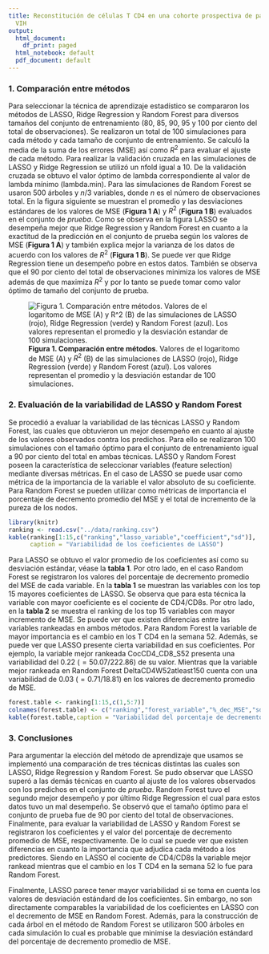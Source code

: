 ```yaml
---
title: Reconstitución de células T CD4 en una cohorte prospectiva de pacientes con
  VIH
output:
  html_document:
    df_print: paged
  html_notebook: default
  pdf_document: default
---
```


### **1. Comparación entre métodos**

Para seleccionar la técnica de aprendizaje estadístico se compararon los métodos de LASSO, Ridge Regression y Random Forest para diversos tamaños del conjunto de entrenamiento (80, 85, 90, 95 y 100 por ciento del total de observaciones). 
Se realizaron un total de 100 simulaciones para cada método y cada tamaño de conjunto de entrenamiento. Se calculó la media de la suma de los errores (MSE) así como $R^2$ para evaluar el ajuste de cada método.
Para realizar la validación cruzada en las simulaciones de LASSO y Ridge Regression se utilizó un nfold igual a 10. De la validación cruzada se obtuvo el valor óptimo de lambda correspondiente al valor de lambda mínimo (lambda.min). Para las simulaciones de Random Forest se usaron 500 árboles y $n/3$ variables, donde $n$ es el número de observaciones total. En la figura siguiente se muestran el promedio y las desviaciones estándares de los valores de MSE (**Figura 1 A**) y $R^2$ (**Figura 1 B**) evaluados en el conjunto de *prueba*. Como se observa en la figura LASSO se desempeña mejor que Ridge Regression y Random Forest en cuanto a la exactitud de la predicción en el conjunto de prueba según los valores de MSE (**Figura 1 A**) y también explica mejor la varianza de los datos de acuerdo con los valores de $R^2$ (**Figura 1 B**). Se puede ver que Ridge Regression tiene un desempeño pobre en estos datos. También se observa que el 90 por ciento del total de observaciones minimiza los valores de MSE además de que maximiza $R^2$ y por lo tanto se puede tomar como valor óptimo de tamaño del conjunto de prueba. 

![**Figura 1. Comparación entre métodos**. Valores de el logaritomo de MSE (A) y $R^2$ (B) de las simulaciones de LASSO (rojo), Ridge Regression (verde) y Random Forest (azul). Los valores representan el promedio y la desviación estandar de 100 simulaciones. ](../figures/trainSize.jpg)


### **2. Evaluación de la variabilidad de LASSO y Random Forest**

Se procedió a evaluar la variabilidad de las técnicas LASSO y Random Forest, las cuales que obtuvieron un mejor desempeño en cuanto al ajuste de los valores observados contra los predichos. Para ello se realizaron 100 simulaciones con el tamaño óptimo para el conjunto de entrenamiento igual a 90 por ciento del total en ambas técnicas. LASSO y Random Forest poseen la característica de seleccionar variables (feature selection) mediante diversas métricas. En el caso de LASSO se puede usar como métrica de la importancia de la variable el valor absoluto de su coeficiente. Para Random Forest se pueden utilizar como métricas de importancia el porcentaje de decremento promedio del MSE y el total de incremento de la pureza de los nodos. 



```r
library(knitr)
ranking <- read.csv("../data/ranking.csv")
kable(ranking[1:15,c("ranking","lasso_variable","coefficient","sd")],
      caption = "Variabilidad de los coeficientes de LASSO")
```

Para LASSO se obtuvo el valor promedio de los coeficientes así como su desviación estándar, véase la **tabla 1**. Por otro lado, en el caso Random Forest se registraron los valores del porcentaje de decremento promedio del MSE de cada variable. 
En la **tabla 1** se muestran las variables con los top 15 mayores coeficientes de LASSO. Se observa que para esta técnica la variable con mayor coeficiente es el cociente de CD4/CD8s. Por otro lado, en la **tabla 2** se muestra el ranking de los top 15 variables con mayor incremento de MSE. Se puede ver que existen diferencias entre las variables rankeadas en ambos métodos. Para Random Forest la variable de mayor importancia es el cambio en los T CD4 en la semana 52. Además, se puede ver que LASSO presente cierta variabilidad en sus coeficientes. Por ejemplo, la variable mejor rankeada CocCD4_CD8_S52 presenta una variabilidad del 0.22 $(=50.07/222.86)$ de su valor. Mientras que la variable mejor rankeada en Random Forest DeltaCD4W52atleast150 cuenta con una variabilidad de 0.03 $(=0.71/18.81)$ en los valores de decremento promedio de MSE.  

```r
forest.table <- ranking[1:15,c(1,5:7)]
colnames(forest.table) <- c("ranking","forest_variable","%_dec_MSE","sd")
kable(forest.table,caption = "Variabilidad del porcentaje de decremento promedio del ajuste de Random Forest")
```


### **3. Conclusiones**

Para argumentar la elección del método de aprendizaje que usamos se implementó 
una comparación de tres técnicas distintas las cuales son LASSO, Ridge Regression
y Random Forest. Se pudo observar que LASSO superó a las demás técnicas en cuanto al ajuste de los valores observados con los predichos en el conjunto de *prueba*. Random Forest tuvo el segundo mejor desempeño y por último Ridge Regression el
cual para estos datos tuvo un mal desempeño. Se observó que el tamaño óptimo para 
el conjunto de prueba fue de 90 por ciento del total de observaciones. 
Finalmente, para evaluar la variabilidad de LASSO y Random Forest se registraron los coeficientes y el 
valor del porcentaje de decremento promedio de MSE, respectivamente. De lo cual
se puede ver que existen diferencias en cuanto la importancia que adjudica cada método a los predictores. Siendo en LASSO el cociente de CD4/CD8s la variable
mejor rankead mientras que el cambio en los T CD4 en la semana 52 lo fue para 
Random Forest.

Finalmente, LASSO parece tener mayor variabilidad si se toma en cuenta los valores de desviación estándard de los coeficientes. Sin embargo, no son directamente comparables la variabilidad de los coeficientes en LASSO con el decremento de MSE en Random Forest. Además, para la construcción de cada árbol en el método de Random Forest se utilizaron 500 árboles en cada simulación lo cual es probable que minimise la
desviación estándard del porcentaje de decremento promedio de MSE.